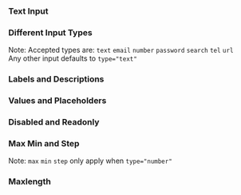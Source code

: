
<Meta of={NysTextinputStories} title="Components/Textinput/Documentation" />


### Text Input

<Canvas of={NysTextinputStories.Blank} />

### Different Input Types
Note: Accepted types are: `text` `email` `number` `password` `search` `tel` `url`\
Any other input defaults to `type="text"`
<Canvas of={NysTextinputStories.DifferentTypes} />

### Labels and Descriptions

<Canvas of={NysTextinputStories.Labels} />

### Values and Placeholders

<Canvas of={NysTextinputStories.ValueAndPlaceholder} />

### Disabled and Readonly

<Canvas of={NysTextinputStories.DisabledAndReadonly} />

### Max Min and Step
Note: `max` `min` `step` only apply when `type="number"`
<Canvas of={NysTextinputStories.MaxMinAndStep} />

### Maxlength

<Canvas of={NysTextinputStories.Maxlength} />